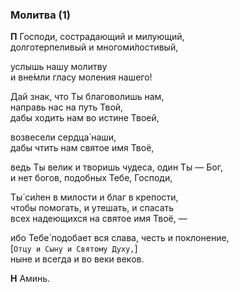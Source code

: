 ### Молитва (1)

**П** Господи, сострадающий и милующий,  
долготерпеливый и многоми́лостивый,

услышь нашу молитву  
и вне́мли гласу моления нашего!

Дай знак, что Ты благоволишь нам,    
направь нас на путь Твой,  
дабы ходить нам во истине Твоей,

возвесели сердца́ наши,  
дабы чтить нам святое имя Твоё,

ведь Ты велик и творишь чудеса, один Ты — Бог,  
и нет богов, подобных Тебе, Господи,

Ты́ си́лен в милости и благ в крепости,  
чтобы помогать, и утешать, и спасать  
всех надеющихся на святое имя Твоё, —

ибо Тебе́ подобает вся слава, честь и поклонение,  
<R>[</R>`Отцу и Сыну и Святому Духу,`<R>]</R>  
ныне и всегда и во веки веков.

**Н** Аминь.
